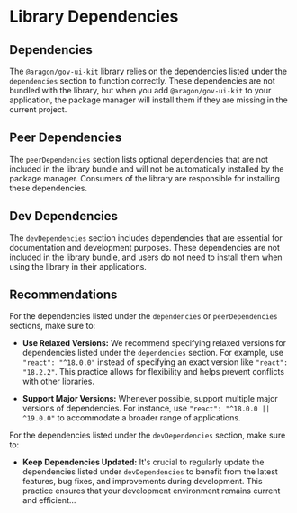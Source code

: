 
<Meta title="Docs/Coding Guidelines/Library Dependencies" />

# Library Dependencies

## Dependencies

The `@aragon/gov-ui-kit` library relies on the dependencies listed under the `dependencies` section to function
correctly. These dependencies are not bundled with the library, but when you add `@aragon/gov-ui-kit` to your
application, the package manager will install them if they are missing in the current project.

## Peer Dependencies

The `peerDependencies` section lists optional dependencies that are not included in the library bundle and will not be
automatically installed by the package manager. Consumers of the library are responsible for installing these
dependencies.

## Dev Dependencies

The `devDependencies` section includes dependencies that are essential for documentation and development purposes. These
dependencies are not included in the library bundle, and users do not need to install them when using the library in
their applications.

## Recommendations

For the dependencies listed under the `dependencies` or `peerDependencies` sections, make sure to:

- **Use Relaxed Versions:** We recommend specifying relaxed versions for dependencies listed under the `dependencies`
  section. For example, use `"react": "^18.0.0"` instead of specifying an exact version like `"react": "18.2.2"`. This
  practice allows for flexibility and helps prevent conflicts with other libraries.

- **Support Major Versions:** Whenever possible, support multiple major versions of dependencies. For instance, use
  `"react": "^18.0.0 || ^19.0.0"` to accommodate a broader range of applications.

For the dependencies listed under the `devDependencies` section, make sure to:

- **Keep Dependencies Updated:** It's crucial to regularly update the dependencies listed under `devDependencies` to
  benefit from the latest features, bug fixes, and improvements during development. This practice ensures that your
  development environment remains current and efficient...
